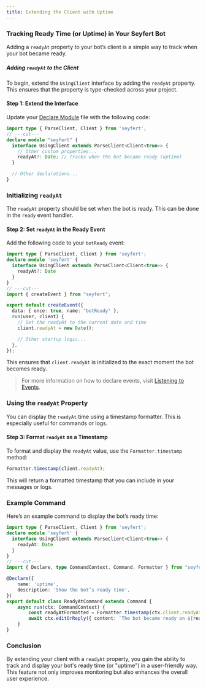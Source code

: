 ```yaml
---
title: Extending the Client with Uptime
---
```


### Tracking Ready Time (or Uptime) in Your Seyfert Bot

Adding a `readyAt` property to your bot’s client is a simple way to track when your bot became ready.

##### Adding `readyAt` to the Client

To begin, extend the `UsingClient` interface by adding the `readyAt` property. This ensures that the property is type-checked across your project.

#### Step 1: Extend the Interface

Update your [Declare Module](https://docs.seyfert.dev/getting-started/declare-module) file with the following code:

```ts twoslash title="src/events/botReady.ts" showLineNumbers wrap
import type { ParseClient, Client } from 'seyfert';
// ---cut---
declare module "seyfert" {
  interface UsingClient extends ParseClient<Client<true>> {
    // Other custom properties...
    readyAt?: Date; // Tracks when the bot became ready (uptime)
  }

  // Other declarations...
}
```

### Initializing `readyAt`

The `readyAt` property should be set when the bot is ready. This can be done in the `ready` event handler.

#### Step 2: Set `readyAt` in the Ready Event

Add the following code to your `botReady` event:

```ts twoslash title="src/events/botReady.ts" showLineNumbers wrap
import type { ParseClient, Client } from 'seyfert';
declare module 'seyfert' {
  interface UsingClient extends ParseClient<Client<true>> {
    readyAt?: Date
  }
}
// ---cut---
import { createEvent } from "seyfert";

export default createEvent({
  data: { once: true, name: "botReady" },
  run(user, client) {
    // Set the readyAt to the current date and time
    client.readyAt = new Date();

    // Other startup logic...
  },
});
```
This ensures that `client.readyAt` is initialized to the exact moment the bot becomes ready.

> For more information on how to declare events, visit [Listening to Events](../getting-started/listening-events.mdx).


### Using the `readyAt` Property

You can display the `readyAt` time using a timestamp formatter. This is especially useful for commands or logs.

#### Step 3: Format `readyAt` as a Timestamp

To format and display the `readyAt` value, use the `Formatter.timestamp` method:

```ts
Formatter.timestamp(client.readyAt);
```

This will return a formatted timestamp that you can include in your messages or logs.

### Example Command

Here’s an example command to display the bot’s ready time:

```ts twoslash title="src/commands/uptime.ts" showLineNumbers wrap
import type { ParseClient, Client } from 'seyfert';
declare module 'seyfert' {
  interface UsingClient extends ParseClient<Client<true>> {
    readyAt: Date
  }
}
// ---cut---
import { Declare, type CommandContext, Command, Formatter } from "seyfert";

@Declare({
    name: 'uptime',
    description: 'Show the bot’s ready time',
})
export default class ReadyAtCommand extends Command {
    async run(ctx: CommandContext) {
        const readyAtFormatted = Formatter.timestamp(ctx.client.readyAt);
        await ctx.editOrReply({ content: `The bot became ready on ${readyAtFormatted}.` });
    }
}
```

### Conclusion

By extending your client with a `readyAt` property, you gain the ability to track and display your bot's ready time (or "uptime") in a user-friendly way. This feature not only improves monitoring but also enhances the overall user experience.